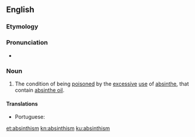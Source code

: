 ==English==

===Etymology===
{{suffix|absinthe|ism|lang=en}}

===Pronunciation===
* {{a|US}} {{IPA|/ˈæb.sənˌθɪz.m̩/|lang=en}}

===Noun===
{{en-noun|-}}

# The condition of being [[poison]]ed by the [[excessive]] [[use]] of [[absinthe]], that contain [[absinthe oil]].

====Translations====
{{trans-top|condition of being poisoned by absinthe}}
* Portuguese: {{t|pt|absintismo|m}}
{{trans-mid}}
{{trans-bottom}}

[[et:absinthism]]
[[kn:absinthism]]
[[ku:absinthism]]